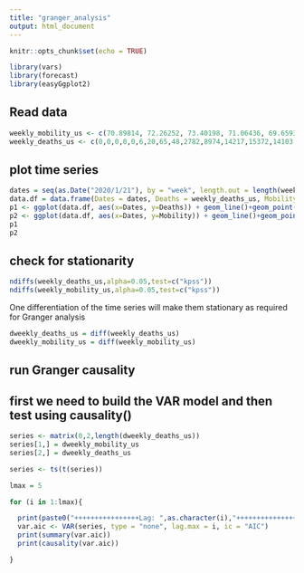 ```yaml
---
title: "granger_analysis"
output: html_document
---
```


```r
knitr::opts_chunk$set(echo = TRUE)
```

```r
library(vars)
library(forecast)
library(easyGgplot2)
```

## Read data

```r
weekly_mobility_us <- c(70.89814, 72.26252, 73.40198, 71.06436, 69.65933, 71.66441, 62.75498, 70.72934, 82.32934, 85.52404, 91.97356, 92.27524, 91.40490,89.01117, 90.18401, 90.57795, 88.82149, 87.0400111, 85.105728)
weekly_deaths_us <- c(0,0,0,0,0,6,20,65,48,2782,8974,14217,15372,14103,12883,11842, 9667, 7776, 6923)
```

## plot time series

```r
dates = seq(as.Date("2020/1/21"), by = "week", length.out = length(weekly_deaths_us))
data.df = data.frame(Dates = dates, Deaths = weekly_deaths_us, Mobility = weekly_mobility_us)
p1 <- ggplot(data.df, aes(x=Dates, y=Deaths)) + geom_line()+geom_point()+scale_x_date(date_labels = "%m-%Y")+labs(x="Date",y="Weekly Fatalities")+theme_bw(base_size=19)
p2 <- ggplot(data.df, aes(x=Dates, y=Mobility)) + geom_line()+geom_point()+scale_x_date(date_labels = "%m-%Y")+labs(x="Date",y="Average % spend home")+theme_bw(base_size=19)
p1
p2
```

## check for stationarity 

```r
ndiffs(weekly_deaths_us,alpha=0.05,test=c("kpss"))
ndiffs(weekly_mobility_us,alpha=0.05,test=c("kpss"))
```

One differentiation of the time series will make them stationary as required for Granger analysis

```r
dweekly_deaths_us = diff(weekly_deaths_us)
dweekly_mobility_us = diff(weekly_mobility_us)
```

## run Granger causality
## first we need to build the VAR model and then test using causality()

```r
series <- matrix(0,2,length(dweekly_deaths_us))
series[1,] = dweekly_mobility_us
series[2,] = dweekly_deaths_us

series <- ts(t(series))

lmax = 5 

for (i in 1:lmax){

  print(paste0("++++++++++++++++Lag: ",as.character(i),"++++++++++++++++"))
  var.aic <- VAR(series, type = "none", lag.max = i, ic = "AIC")
  print(summary(var.aic))
  print(causality(var.aic))

}
```
